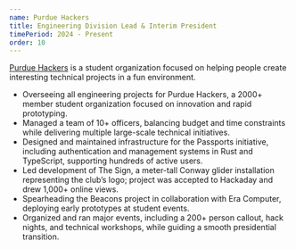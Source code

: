 ```yaml
---
name: Purdue Hackers
title: Engineering Division Lead & Interim President
timePeriod: 2024 - Present
order: 10
---
```


[Purdue Hackers](https://purduehackers.com) is a student organization
        focused on helping people create interesting technical projects in a fun
        environment.
- Overseeing all engineering projects for Purdue Hackers, a 2000+ member student organization focused on innovation and rapid prototyping.
- Managed a team of 10+ officers, balancing budget and time constraints while delivering multiple large-scale technical initiatives.
- Designed and maintained infrastructure for the Passports initiative, including authentication and management systems in Rust and TypeScript, supporting hundreds of active users.
- Led development of The Sign, a meter-tall Conway glider installation representing the club’s logo; project was accepted to Hackaday and drew 1,000+ online views.
- Spearheading the Beacons project in collaboration with Era Computer, deploying early prototypes at student events.
- Organized and ran major events, including a 200+ person callout, hack nights, and technical workshops, while guiding a smooth presidential transition.
